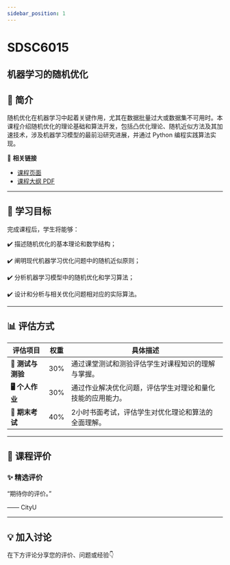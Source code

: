 ```yaml
---
sidebar_position: 1
---
```


# SDSC6015
## 机器学习的随机优化

## **📘 简介**
随机优化在机器学习中起着关键作用，尤其在数据批量过大或数据集不可用时。本课程介绍随机优化的理论基础和算法开发，包括凸优化理论、随机近似方法及其加速技术，涉及机器学习模型的最前沿研究进展，并通过 Python 编程实践算法实现。

🔗 **相关链接**
- [课程页面](https://www.cityu.edu.hk/catalogue/pg/202425/course/SDSC6015.htm)
- [课程大纲 PDF](https://www.cityu.edu.hk/catalogue/pg/202425/course/SDSC6015.pdf)

---

## **🎯 学习目标**

完成课程后，学生将能够：

✔️ 描述随机优化的基本理论和数学结构；

✔️ 阐明现代机器学习优化问题中的随机近似原则；

✔️ 分析机器学习模型中的随机优化和学习算法；

✔️ 设计和分析与相关优化问题相对应的实际算法。

---

## **📊 评估方式**

| **评估项目**          | **权重** | **具体描述**                                                                                       |
|----------------------|---------|---------------------------------------------------------------------------------------------------|
| **📄 测试与测验**       | 30%     | 通过课堂测试和测验评估学生对课程知识的理解与掌握。                                                  |
| **🖥️ 个人作业**        | 30%     | 通过作业解决优化问题，评估学生对理论和量化技能的应用能力。                                           |
| **📄 期末考试**        | 40%     | 2小时书面考试，评估学生对优化理论和算法的全面理解。                                                  |

---

## **💬 课程评价**

### ✨ **精选评价**
<div className={commentStyles.commentBox}>
    <p className={commentStyles.commentText}>
        “期待你的评价。”
    </p>
    <p className={commentStyles.commentAuthor}>—— CityU</p>
</div>

---


## **💡 加入讨论**

在下方评论分享您的评价、问题或经验👇
<Utterances />